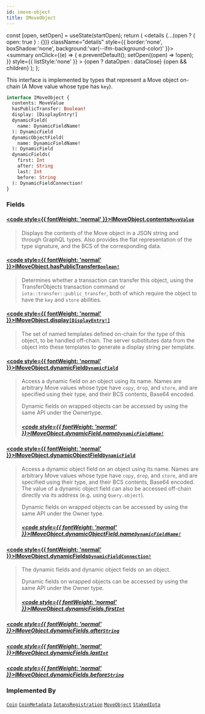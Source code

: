 ```yaml
---
id: imove-object
title: IMoveObject
---
```









  const [open, setOpen] = useState(startOpen);
  return (
    <details {...(open ? { open: true } : {})} className="details" style={{ border:'none', boxShadow:'none', background:'var(--ifm-background-color)' }}>
      <summary
        onClick={(e) => {
          e.preventDefault();
          setOpen((open) => !open);
        }}
        style={{ listStyle:'none' }}
      >
      {open ? dataOpen : dataClose}
      </summary>
      {open && children}
    </details>
  );
};








This interface is implemented by types that represent a Move object on-chain (A Move value whose
type has `key`).


```graphql
interface IMoveObject {
  contents: MoveValue
  hasPublicTransfer: Boolean!
  display: [DisplayEntry!]
  dynamicField(
    name: DynamicFieldName!
  ): DynamicField
  dynamicObjectField(
    name: DynamicFieldName!
  ): DynamicField
  dynamicFields(
    first: Int
    after: String
    last: Int
    before: String
  ): DynamicFieldConnection!
}
```




### Fields

#### [<code style={{ fontWeight: 'normal' }}>IMoveObject.<b>contents</b></code>](#)<Bullet />[`MoveValue`](/references/iota-api/iota-graphql/reference/types/objects/move-value) <Badge class="badge badge--secondary" text="object"/> 
> 
> 
> Displays the contents of the Move object in a JSON string and through GraphQL types. Also provides the flat representation of the type signature, and the BCS of the corresponding data.
> 

#### [<code style={{ fontWeight: 'normal' }}>IMoveObject.<b>hasPublicTransfer</b></code>](#)<Bullet />[`Boolean!`](/references/iota-api/iota-graphql/reference/types/scalars/boolean) <Badge class="badge badge--secondary" text="non-null"/> <Badge class="badge badge--secondary" text="scalar"/> 
> 
> 
> Determines whether a transaction can transfer this object, using the TransferObjects transaction command or `iota::transfer::public_transfer`, both of which require the object to have the `key` and `store` abilities.
> 

#### [<code style={{ fontWeight: 'normal' }}>IMoveObject.<b>display</b></code>](#)<Bullet />[`[DisplayEntry!]`](/references/iota-api/iota-graphql/reference/types/objects/display-entry) <Badge class="badge badge--secondary" text="list"/> <Badge class="badge badge--secondary" text="object"/> 
> 
> 
> The set of named templates defined on-chain for the type of this object, to be handled off-chain. The server substitutes data from the object into these templates to generate a display string per template.
> 

#### [<code style={{ fontWeight: 'normal' }}>IMoveObject.<b>dynamicField</b></code>](#)<Bullet />[`DynamicField`](/references/iota-api/iota-graphql/reference/types/objects/dynamic-field) <Badge class="badge badge--secondary" text="object"/> 
> 
> 
> Access a dynamic field on an object using its name. Names are arbitrary Move values whose type have `copy`, `drop`, and `store`, and are specified using their type, and their BCS contents, Base64 encoded.
> 
> Dynamic fields on wrapped objects can be accessed by using the same API under the Ownertype.
> ##### [<code style={{ fontWeight: 'normal' }}>IMoveObject.dynamicField.<b>name</b></code>](#)<Bullet />[`DynamicFieldName!`](/references/iota-api/iota-graphql/reference/types/inputs/dynamic-field-name) <Badge class="badge badge--secondary" text="non-null"/> <Badge class="badge badge--secondary" text="input"/> 
> 
> 
> 
> 

#### [<code style={{ fontWeight: 'normal' }}>IMoveObject.<b>dynamicObjectField</b></code>](#)<Bullet />[`DynamicField`](/references/iota-api/iota-graphql/reference/types/objects/dynamic-field) <Badge class="badge badge--secondary" text="object"/> 
> 
> 
> Access a dynamic object field on an object using its name. Names are arbitrary Move values whose type have `copy`, `drop`, and `store`, and are specified using their type, and their BCS contents, Base64 encoded. The value of a dynamic object field can also be accessed off-chain directly via its address (e.g. using `Query.object`).
> 
> Dynamic fields on wrapped objects can be accessed by using the same API under the Owner type.
> ##### [<code style={{ fontWeight: 'normal' }}>IMoveObject.dynamicObjectField.<b>name</b></code>](#)<Bullet />[`DynamicFieldName!`](/references/iota-api/iota-graphql/reference/types/inputs/dynamic-field-name) <Badge class="badge badge--secondary" text="non-null"/> <Badge class="badge badge--secondary" text="input"/> 
> 
> 
> 
> 

#### [<code style={{ fontWeight: 'normal' }}>IMoveObject.<b>dynamicFields</b></code>](#)<Bullet />[`DynamicFieldConnection!`](/references/iota-api/iota-graphql/reference/types/objects/dynamic-field-connection) <Badge class="badge badge--secondary" text="non-null"/> <Badge class="badge badge--secondary" text="object"/> 
> 
> 
> The dynamic fields and dynamic object fields on an object.
> 
> Dynamic fields on wrapped objects can be accessed by using the same API under the Owner type.
> ##### [<code style={{ fontWeight: 'normal' }}>IMoveObject.dynamicFields.<b>first</b></code>](#)<Bullet />[`Int`](/references/iota-api/iota-graphql/reference/types/scalars/int) <Badge class="badge badge--secondary" text="scalar"/> 
> 
> 
> 
> 

##### [<code style={{ fontWeight: 'normal' }}>IMoveObject.dynamicFields.<b>after</b></code>](#)<Bullet />[`String`](/references/iota-api/iota-graphql/reference/types/scalars/string) <Badge class="badge badge--secondary" text="scalar"/> 
> 
> 
> 
> 

##### [<code style={{ fontWeight: 'normal' }}>IMoveObject.dynamicFields.<b>last</b></code>](#)<Bullet />[`Int`](/references/iota-api/iota-graphql/reference/types/scalars/int) <Badge class="badge badge--secondary" text="scalar"/> 
> 
> 
> 
> 

##### [<code style={{ fontWeight: 'normal' }}>IMoveObject.dynamicFields.<b>before</b></code>](#)<Bullet />[`String`](/references/iota-api/iota-graphql/reference/types/scalars/string) <Badge class="badge badge--secondary" text="scalar"/> 
> 
> 
> 
> 





### Implemented By

[`Coin`](/references/iota-api/iota-graphql/reference/types/objects/coin)  <Badge class="badge badge--secondary" text="object"/><Bullet />[`CoinMetadata`](/references/iota-api/iota-graphql/reference/types/objects/coin-metadata)  <Badge class="badge badge--secondary" text="object"/><Bullet />[`IotansRegistration`](/references/iota-api/iota-graphql/reference/types/objects/iotans-registration)  <Badge class="badge badge--secondary" text="object"/><Bullet />[`MoveObject`](/references/iota-api/iota-graphql/reference/types/objects/move-object)  <Badge class="badge badge--secondary" text="object"/><Bullet />[`StakedIota`](/references/iota-api/iota-graphql/reference/types/objects/staked-iota)  <Badge class="badge badge--secondary" text="object"/>

